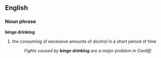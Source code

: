==English==
===Noun phrase===
'''binge drinking'''
# the consuming of excessive amounts of alcohol in a short period of time
#:''Fights caused by '''binge drinking''' are a major problem in Cardiff.''